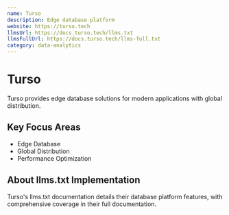 ```yaml
---
name: Turso
description: Edge database platform
website: https://turso.tech
llmsUrl: https://docs.turso.tech/llms.txt
llmsFullUrl: https://docs.turso.tech/llms-full.txt
category: data-analytics
---
```


# Turso

Turso provides edge database solutions for modern applications with global distribution.

## Key Focus Areas

- Edge Database
- Global Distribution
- Performance Optimization

## About llms.txt Implementation

Turso's llms.txt documentation details their database platform features, with comprehensive coverage in their full documentation.
